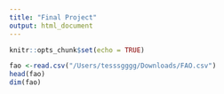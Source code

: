 ```yaml
---
title: "Final Project"
output: html_document
---
```


```r
knitr::opts_chunk$set(echo = TRUE)
```

```r
fao <-read.csv("/Users/tesssgggg/Downloads/FAO.csv")
head(fao)
dim(fao)
```

